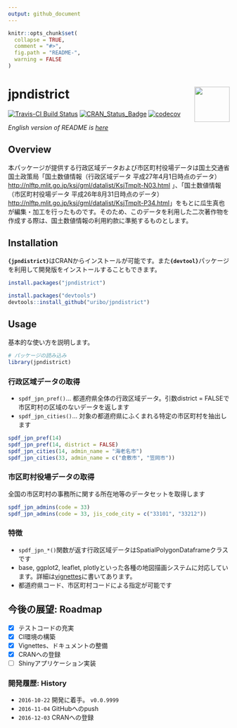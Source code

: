 ```yaml
---
output: github_document
---
```


<!-- README.md is generated from README.Rmd. Please edit that file -->

```r
knitr::opts_chunk$set(
  collapse = TRUE,
  comment = "#>",
  fig.path = "README-",
  warning = FALSE
)
```

# jpndistrict <img src="logo.png" align="right" width="80px" />

[![Travis-CI Build Status](https://travis-ci.org/uribo/jpndistrict.svg?branch=master)](https://travis-ci.org/uribo/jpndistrict) [![CRAN\_Status\_Badge](http://www.r-pkg.org/badges/version/jpndistrict)](https://cran.r-project.org/package=jpndistrict) [![codecov](https://codecov.io/gh/uribo/jpndistrict/branch/master/graph/badge.svg)](https://codecov.io/gh/uribo/jpndistrict)

_English version of README is [here](https://github.com/uribo/jpmesh/blob/master/README.en.md)_

## Overview

本パッケージが提供する行政区域データおよび市区町村役場データは国土交通省国土政策局「国土数値情報（行政区域データ 平成27年4月1日時点のデータ） <http://nlftp.mlit.go.jp/ksj/gml/datalist/KsjTmplt-N03.html> 」、「国土数値情報（市区町村役場データ 平成26年8月31日時点のデータ） <http://nlftp.mlit.go.jp/ksj/gml/datalist/KsjTmplt-P34.html>」をもとに瓜生真也が編集・加工を行ったものです。そのため、このデータを利用した二次著作物を作成する際は、国土数値情報の利用約款に準拠するものとします。

## Installation

**`{jpndistrict}`**はCRANからインストールが可能です。また**`{devtool}`**パッケージを利用して開発版をインストールすることもできます。

```r
install.packages("jpndistrict")
```

```r
install.packages("devtools")
devtools::install_github("uribo/jpndistrict")
```

## Usage

基本的な使い方を説明します。

```r
# パッケージの読み込み
library(jpndistrict)
```

### 行政区域データの取得

- `spdf_jpn_pref()`... 都道府県全体の行政区域データ。引数district = FALSEで市区町村の区域のないデータを返します
- `spdf_jpn_cities()`... 対象の都道府県にふくまれる特定の市区町村を抽出します

```r
spdf_jpn_pref(14)
spdf_jpn_pref(14, district = FALSE)
spdf_jpn_cities(14, admin_name = "海老名市")
spdf_jpn_cities(33, admin_name = c("倉敷市", "笠岡市"))
```

### 市区町村役場データの取得

全国の市区町村の事務所に関する所在地等のデータセットを取得します

```r
spdf_jpn_admins(code = 33)
spdf_jpn_admins(code = 33, jis_code_city = c("33101", "33212"))
```

### 特徴

- `spdf_jpn_*()`関数が返す行政区域データはSpatialPolygonDataframeクラスです
- base, ggplot2, leaflet, plotlyといった各種の地図描画システムに対応しています。詳細は[vignettes](inst/vignettes/create_map.Rmd)に書いてあります。
- 都道府県コード、市区町村コードによる指定が可能です

## 今後の展望: Roadmap

- [x] テストコードの充実
- [x] CI環境の構築
- [x] Vignettes、ドキュメントの整備
- [x] CRANへの登録
- [ ] Shinyアプリケーション実装

### 開発履歴: History

- `2016-10-22` 開発に着手。 `v0.0.9999`
- `2016-11-04` GitHubへのpush
- `2016-12-03` CRANへの登録
